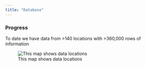 ```yaml
---
title: "Database"
---
```


<!-- Start Writing Below in Markdown -->


### Progress
 
  To date we have data from >140 locations with >360,000 rows of information
  
![This map shows data locations](images/LocationMap.png)
